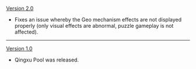{{Change History/Header}}
[[Version 2.0]]
* Fixes an issue whereby the Geo mechanism effects are not displayed properly (only visual effects are abnormal, puzzle gameplay is not affected).
----
[[Version 1.0]]
* Qingxu Pool was released.